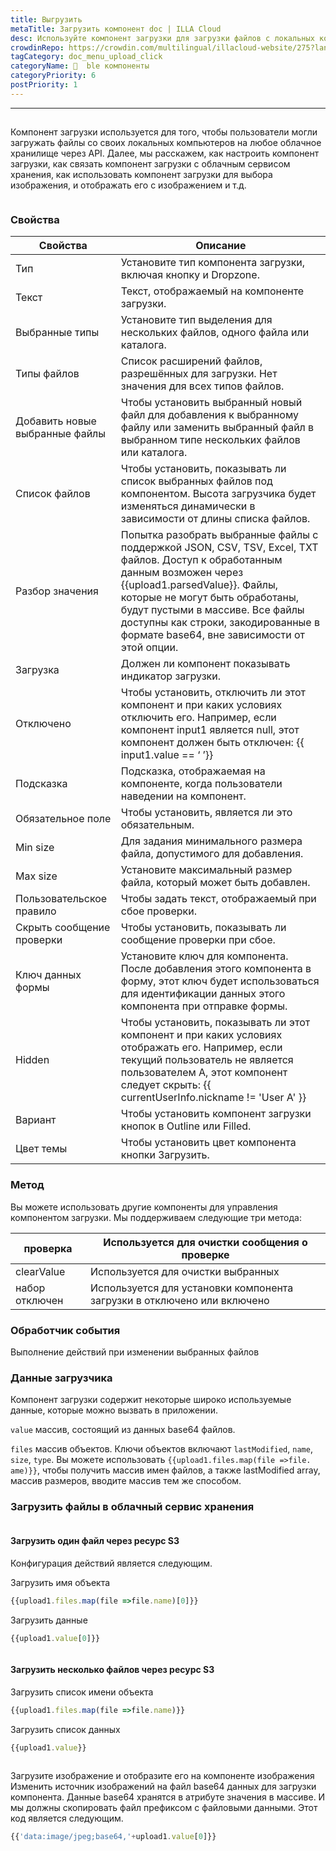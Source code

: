 ```yaml
---
title: Выгрузить
metaTitle: Загрузить компонент doc | ILLA Cloud
desc: Используйте компонент загрузки для загрузки файлов с локальных компьютеров в любое облачное хранилище
crowdinRepo: https://crowdin.com/multilingual/illacloud-website/275?languages=ru&filter=basic&value=0
tagCategory: doc_menu_upload_click
categoryName: 🧬  ble компоненты
categoryPriority: 6
postPriority: 1
---
```


* * *

## <h2 hidden>Загрузить</h2>

Компонент загрузки используется для того, чтобы пользователи могли загружать файлы со своих локальных компьютеров на любое облачное хранилище через API. Далее, мы расскажем, как настроить компонент загрузки, как связать компонент загрузки с облачным сервисом хранения, как использовать компонент загрузки для выбора изображения, и отображать его с изображением и т.д.

<img src='https://cdn.illacloud.com/official-website/img/docs/upload1.png' alt="" />

### Свойства

| Свойства                       | Описание                                                                                                                                                                                                                                                                                                                |
| ------------------------------ | ----------------------------------------------------------------------------------------------------------------------------------------------------------------------------------------------------------------------------------------------------------------------------------------------------------------------- |
| Тип                            | Установите тип компонента загрузки, включая кнопку и Dropzone.                                                                                                                                                                                                                                                          |
| Текст                          | Текст, отображаемый на компоненте загрузки.                                                                                                                                                                                                                                                                             |
| Выбранные типы                 | Установите тип выделения для нескольких файлов, одного файла или каталога.                                                                                                                                                                                                                                              |
| Типы файлов                    | Список расширений файлов, разрешённых для загрузки. Нет значения для всех типов файлов.                                                                                                                                                                                                                                 |
| Добавить новые выбранные файлы | Чтобы установить выбранный новый файл для добавления к выбранному файлу или заменить выбранный файл в выбранном типе нескольких файлов или каталога.                                                                                                                                                                    |
| Список файлов                  | Чтобы установить, показывать ли список выбранных файлов под компонентом. Высота загрузчика будет изменяться динамически в зависимости от длины списка файлов.                                                                                                                                                           |
| Разбор значения                | Попытка разобрать выбранные файлы с поддержкой JSON, CSV, TSV, Excel, TXT файлов. Доступ к обработанным данным возможен через {{upload1.parsedValue}}. Файлы, которые не могут быть обработаны, будут пустыми в массиве. Все файлы доступны как строки, закодированные в формате base64, вне зависимости от этой опции. |
| Загрузка                       | Должен ли компонент показывать индикатор загрузки.                                                                                                                                                                                                                                                                      |
| Отключено                      | Чтобы установить, отключить ли этот компонент и при каких условиях отключить его. Например, если компонент input1 является null, этот компонент должен быть отключен: {{ input1.value == ‘ ’}}                                                                                                                          |
| Подсказка                      | Подсказка, отображаемая на компоненте, когда пользователи наведении на компонент.                                                                                                                                                                                                                                       |
| Обязательное поле              | Чтобы установить, является ли это обязательным.                                                                                                                                                                                                                                                                         |
| Min size                       | Для задания минимального размера файла, допустимого для добавления.                                                                                                                                                                                                                                                     |
| Max size                       | Установите максимальный размер файла, который может быть добавлен.                                                                                                                                                                                                                                                      |
| Пользовательское правило       | Чтобы задать текст, отображаемый при сбое проверки.                                                                                                                                                                                                                                                                     |
| Скрыть сообщение проверки      | Чтобы установить, показывать ли сообщение проверки при сбое.                                                                                                                                                                                                                                                            |
| Ключ данных формы              | Установите ключ для компонента. После добавления этого компонента в форму, этот ключ будет использоваться для идентификации данных этого компонента при отправке формы.                                                                                                                                                 |
| Hidden                         | Чтобы установить, показывать ли этот компонент и при каких условиях отображать его. Например, если текущий пользователь не является пользователем A, этот компонент следует скрыть: {{ currentUserInfo.nickname != 'User A' }}                                                                                          |
| Вариант                        | Чтобы установить компонент загрузки кнопок в Outline или Filled.                                                                                                                                                                                                                                                        |
| Цвет темы                      | Чтобы установить цвет компонента кнопки Загрузить.                                                                                                                                                                                                                                                                      |

### Метод

Вы можете использовать другие компоненты для управления компонентом загрузки. Мы поддерживаем следующие три метода:

| проверка       | Используется для очистки сообщения о проверке                           |
| -------------- | ----------------------------------------------------------------------- |
| clearValue     | Используется для очистки выбранных                                      |
| набор отключен | Используется для установки компонента загрузки в отключено или включено |

### Обработчик события

Выполнение действий при изменении выбранных файлов

### Данные загрузчика

Компонент загрузки содержит некоторые широко используемые данные, которые можно вызвать в приложении.

`value` массив, состоящий из данных base64 файлов. 

`files` массив объектов. Ключи объектов включают `lastModified`, `name`, `size`, `type`. Вы можете использовать `{{upload1.files.map(file =>file. ame)}}`, чтобы получить массив имен файлов, а также lastModified array, массив размеров, вводите массив тем же способом. 

### Загрузить файлы в облачный сервис хранения

<img src='https://cdn.illacloud.com/official-website/img/docs/upload2.gif' alt="" />

#### Загрузить один файл через ресурс S3

Конфигурация действий является следующим. 

Загрузить имя объекта

```jsx
{{upload1.files.map(file =>file.name)[0]}}
```

Загрузить данные

```jsx
{{upload1.value[0]}}
```

<img src='https://cdn.illacloud.com/official-website/img/docs/upload3.png' alt="" />

#### Загрузить несколько файлов через ресурс S3

Загрузить список имени объекта

```jsx
{{upload1.files.map(file =>file.name)}}
```

Загрузить список данных

```jsx
{{upload1.value}}
```

<img src='https://cdn.illacloud.com/official-website/img/docs/upload4.png' alt="" />

Загрузите изображение и отобразите его на компоненте изображения
Изменить источник изображений на файл base64 данных для загрузки компонента. Данные base64 хранятся в атрибуте значения в массиве. И мы должны скопировать файл префиксом с файловыми данными. Этот код является следующим. 

```jsx
{{'data:image/jpeg;base64,'+upload1.value[0]}}
```

<img src='https://cdn.illacloud.com/official-website/img/docs/upload5.gif' alt="" />
